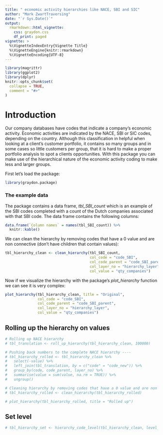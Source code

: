 ```yaml
---
title: " economic activity hierarchies like NACE, SBI and SIC"
author: "Mark ZwartTraversing"
date: "`r Sys.Date()`"
output: 
  rmarkdown::html_vignette:
    css: graydon.css
    df_print: paged
vignette: >
  %\VignetteIndexEntry{Vignette Title}
  %\VignetteEngine{knitr::rmarkdown}
  %\VignetteEncoding{UTF-8}
---
```


```r
library(magrittr)
library(ggplot2)
library(dplyr)
knitr::opts_chunk$set(
  collapse = TRUE,
  comment = "#>"
)
```

# Introduction

Our company databases have codes that indicate a company's economic activity. Economic activities are indicated by the NACE, SBI or SIC codes, depending on the country. Although this classification in helpful when looking at a client's customer portfolio, it contains so many groups and in some cases so little customers per group, that it is hard to make a proper portfolio analysis to spot a clients opportunities. With this package you can make use of the hierarchical nature of the economic activity coding to make less and larger groups.


First let's load the package:
```r
library(graydon.package)
```

### The example data

The package contains a data frame, _tbl_SBI_count_ which is an example of the SBI codes completed with a count of the Dutch companies associated with that SBI code. The data frame contains the following columns:
```r
data.frame(`Column names` = names(tbl_SBI_count)) %>% 
  knitr::kable()
```

We can clean the hierarchy by removing codes that have a 0 value and are non connective (don't have children that contain values):
```r
tbl_hierarchy_clean <- clean_hierarchy(tbl_SBI_count,
                                       col_code = "code_SBI",
                                       col_code_parent = "code_SBI_parent",
                                       col_layer_no = "hierarchy_layer",
                                       col_value = "qty_companies")
```

Now if we visualize the hierarchy with the package's _plot_hierarchy_ function we can see it is very complex:
```r
plot_hierarchy(tbl_hierarchy_clean, title = "Original",
               col_code = "code_SBI",
               col_code_parent = "code_SBI_parent",
               col_layer_no = "hierarchy_layer",
               col_value = "qty_companies")
```

## Rolling up the hierarchy on values

```r
# Rolling up NACE hierarchy
# tbl_translation <- roll_up_hierarchy(tbl_hierarchy_clean, 100000)
```


```r
# Pushing back numbers to the complete NACE hierarchy ----
# tbl_hierarchy_rolled <- tbl_hierarchy_clean %>% 
#   select(-value) %>% 
#   left_join(tbl_translation, by = c("code" = "code_new")) %>% 
#   group_by(code, code_parent, layer_no) %>% 
#   summarise(value = sum(value, na.rm = TRUE)) %>% 
#   ungroup()
```

```r
# Cleaning hierarchy by removing codes that have a 0 value and are non connective (don't have children that contain values)
# tbl_hierarchy_rolled <- clean_hierarchy(tbl_hierarchy_rolled)
```


```r
# plot_hierarchy(tbl_hierarchy_rolled, title = "Rolled up")
```

## Set level

```r
# tbl_hierarchy_set <- hierarchy_code_level(tbl_hierarchy_clean, level_no = 2)
```

